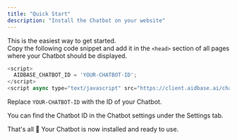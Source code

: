 ```yaml
---
title: "Quick Start"
description: "Install the Chatbot on your website"
---
```


This is the easiest way to get started.  
Copy the following code snippet and add it in the `<head>` section of all pages where your Chatbot should be displayed.

```javascript HTML
<script>
  AIDBASE_CHATBOT_ID = 'YOUR-CHATBOT-ID';
</script>
<script async type="text/javascript" src="https://client.aidbase.ai/chat.ab.js"></script>
```
Replace `YOUR-CHATBOT-ID` with the ID of your Chatbot.

<Tip>You can find the Chatbot ID in the Chatbot settings under the Settings tab.</Tip>

That's all 🥳
Your Chatbot is now installed and ready to use.